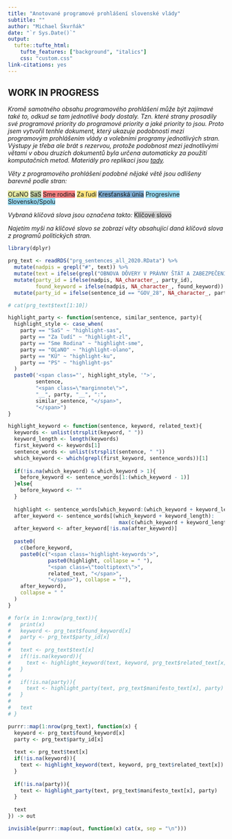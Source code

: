```yaml
---
title: "Anotované programové prohlášení slovenské vlády"
subtitle: ""
author: "Michael Škvrňák"
date: "`r Sys.Date()`"
output:
  tufte::tufte_html: 
    tufte_features: ["background", "italics"]
    css: "custom.css"
link-citations: yes
---
```


<style type="text/css">
.highlight-sas {
  background-color: rgba(121, 145, 61, 0.5);
}

.highlight-olano {
  background-color: rgba(203, 211, 68, 0.5);
}

.highlight-zl {
  background-color: rgba(255, 204, 0, 0.5);
}

.highlight-sme {
  background-color: rgba(238, 0, 0, 0.5);
}

.highlight-ku {
  background-color: rgba(0, 92, 168, 0.5);
}

.highlight-ps {
  background-color: rgba(51, 182, 229, 0.5);
}

.highlight-keywords {
  background-color: #D3D3D3
}

/* Tooltip text */
.highlight-keywords .tooltiptext {
  visibility: hidden;
  width: 600px;
  background-color: black;
  color: #fff;
  text-align: center;
  padding: 5px 0;
  border-radius: 6px;
  font-size: 1rem;
 
  /* Position the tooltip text - see examples below! */
  position: absolute;
  z-index: 1;
}

/* Show the tooltip text when you mouse over the tooltip container */
.highlight-keywords:hover .tooltiptext {
  visibility: visible;
}

</style>

## WORK IN PROGRESS

_Kromě samotného obsahu programového prohlášení může být zajímavé také to, odkud se tam jednotlivé body dostaly. Tzn. které strany prosadily své programové priority do programové priority a jaké priority to jsou. Proto jsem vytvořil tenhle dokument, který ukazuje podobnosti mezi programovým prohlášením vlády a volebními programy jednotlivých stran. Výstupy je třeba ale brát s rezervou, protože podobnost mezi jednotlivými větami v obou druzích dokumentů byla určena automaticky za použití komputačních metod. Materiály pro replikaci jsou [tady](https://github.com/skvrnami/svk-manifestos)._

_Věty z programového prohlášení podobné nějaké větě jsou odlišeny barevně podle stran:_

<span class="highlight-olano">OĽaNO</span>
<span class="highlight-sas">SaS</span>
<span class="highlight-sme">Sme rodina</span>
<span class="highlight-zl">Za ľudí</span>
<span class="highlight-ku">Kresťanská únia</span>
<span class="highlight-ps">Progresívne Slovensko/Spolu</span>

_Vybraná klíčová slova jsou označena takto:_
<span class="highlight-keywords">Klíčové slovo<span class="tooltiptext">Text obsažený ve volebních programech související s klíčovými slovy</span></span>

_Najetím myši na klíčové slovo se zobrazí věty obsahující daná klíčová slova z programů politických stran._

```r
library(dplyr)

prg_text <- readRDS("prg_sentences_all_2020.RData") %>%
  mutate(nadpis = grepl("#", text)) %>%
  mutate(text = ifelse(grepl("OBNOVA DÔVERY V PRÁVNY ŠTÁT A ZABEZPEČENIE TOHO, ABY ZÁKON A SPRAVODLIVOSŤ PLATIL I PRE KAŽDÉHO ROVNAKO", text), "## OBNOVA DÔVERY V PRÁVNY ŠTÁT A ZABEZPEČENIE TOHO,  \n## ABY ZÁKON A SPRAVODLIVOSŤ PLATIL I PRE KAŽDÉHO ROVNAKO  ", text)) %>%
  mutate(party_id = ifelse(nadpis, NA_character_, party_id), 
         found_keyword = ifelse(nadpis, NA_character_, found_keyword)) %>%
  mutate(party_id = ifelse(sentence_id == "GOV_28", NA_character_, party_id))
```

```r
# cat(prg_text$text[1:10])
```

```r
highlight_party <- function(sentence, similar_sentence, party){
  highlight_style <- case_when(
    party == "SaS" ~ "highlight-sas", 
    party == "Za ľudí" ~ "highlight-zl", 
    party == "Sme Rodina" ~ "highlight-sme", 
    party == "OĽaNO" ~ "highlight-olano",
    party == "KÚ" ~ "highlight-ku", 
    party == "PS" ~ "highlight-ps"
  )
  paste0('<span class="', highlight_style, '">', 
         sentence, 
         "<span class=\"marginnote\">", 
         "__", party, "__", ":", 
         similar_sentence, "</span>",
         "</span>")
}

highlight_keyword <- function(sentence, keyword, related_text){
  keywords <- unlist(strsplit(keyword, " "))
  keyword_length <- length(keywords)
  first_keyword <- keywords[1]
  sentence_words <- unlist(strsplit(sentence, " "))
  which_keyword <- which(grepl(first_keyword, sentence_words))[1]
  
  if(!is.na(which_keyword) & which_keyword > 1){
    before_keyword <- sentence_words[1:(which_keyword - 1)]  
  }else{
    before_keyword <- ""
  }
  
  highlight <- sentence_words[which_keyword:(which_keyword + keyword_length - 1)]
  after_keyword <- sentence_words[(which_keyword + keyword_length):
                                    max(c(which_keyword + keyword_length, length(sentence_words)))]
  after_keyword <- after_keyword[!is.na(after_keyword)]
  
  paste0(
    c(before_keyword, 
    paste0(c("<span class='highlight-keywords'>", 
             paste0(highlight, collapse = " "), 
             "<span class=\"tooltiptext\">",
             related_text, "</span>",
             "</span>"), collapse = ""), 
    after_keyword), 
    collapse = " "
  )
}

# for(x in 1:nrow(prg_text)){
#   print(x)
#   keyword <- prg_text$found_keyword[x]
#   party <- prg_text$party_id[x]
#   
#   text <- prg_text$text[x]
#   if(!is.na(keyword)){
#     text <- highlight_keyword(text, keyword, prg_text$related_text[x])
#   }
#   
#   if(!is.na(party)){
#     text <- highlight_party(text, prg_text$manifesto_text[x], party)
#   }
#   
#   text
# }

purrr::map(1:nrow(prg_text), function(x) {
  keyword <- prg_text$found_keyword[x]
  party <- prg_text$party_id[x]
  
  text <- prg_text$text[x]
  if(!is.na(keyword)){
    text <- highlight_keyword(text, keyword, prg_text$related_text[x])
  }
  
  if(!is.na(party)){
    text <- highlight_party(text, prg_text$manifesto_text[x], party)
  }
  
  text
}) -> out

invisible(purrr::map(out, function(x) cat(x, sep = "\n")))
```


